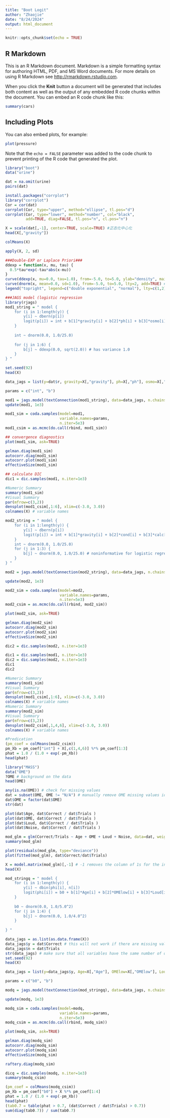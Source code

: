 ---
title: "Boot Logit"
author: "Zhaojie"
date: "8/24/2024"
output: html_document
---

```{r setup, include=FALSE}
knitr::opts_chunk$set(echo = TRUE)
```

## R Markdown

This is an R Markdown document. Markdown is a simple formatting syntax for authoring HTML, PDF, and MS Word documents. For more details on using R Markdown see <http://rmarkdown.rstudio.com>.

When you click the **Knit** button a document will be generated that includes both content as well as the output of any embedded R code chunks within the document. You can embed an R code chunk like this:

```{r cars}
summary(cars)
```

## Including Plots

You can also embed plots, for example:

```{r pressure, echo=FALSE}
plot(pressure)
```

Note that the `echo = FALSE` parameter was added to the code chunk to prevent printing of the R code that generated the plot.

```{r}
library("boot")
data("urine")
```

```{r}
dat = na.omit(urine)
pairs(dat)
```

```{r}
install.packages("corrplot")
library("corrplot")
Cor = cor(dat)
corrplot(Cor, type="upper", method="ellipse", tl.pos="d")
corrplot(Cor, type="lower", method="number", col="black", 
         add=TRUE, diag=FALSE, tl.pos="n", cl.pos="n")
```

```{r}
X = scale(dat[,-1], center=TRUE, scale=TRUE) #正态化中心化
head(X[,"gravity"])
```

```{r}
colMeans(X)
```

```{r}
apply(X, 2, sd)
```

```{r}
###Double-EXP or Laplace Priori###
ddexp = function(x, mu, tau) {
  0.5*tau*exp(-tau*abs(x-mu)) 
}
curve(ddexp(x, mu=0.0, tau=1.0), from=-5.0, to=5.0, ylab="density", main="Double exponential\ndistribution") # double exponential distribution
curve(dnorm(x, mean=0.0, sd=1.0), from=-5.0, to=5.0, lty=2, add=TRUE) # normal distribution
legend("topright", legend=c("double exponential", "normal"), lty=c(1,2), bty="n")
```

```{r}
###JAGS model (logistic regression
library(rjags)
mod1_string = " model {
    for (i in 1:length(y)) {
        y[i] ~ dbern(p[i])
        logit(p[i]) = int + b[1]*gravity[i] + b[2]*ph[i] + b[3]*osmo[i] + b[4]*cond[i] + b[5]*urea[i] + b[6]*calc[i]
    }
    
    int ~ dnorm(0.0, 1.0/25.0)
    
    for (j in 1:6) {
        b[j] ~ ddexp(0.0, sqrt(2.0)) # has variance 1.0
    }
} "

set.seed(92)
head(X)

data_jags = list(y=dat$r, gravity=X[,"gravity"], ph=X[,"ph"], osmo=X[,"osmo"], cond=X[,"cond"], urea=X[,"urea"], calc=X[,"calc"])

params = c("int", "b")

mod1 = jags.model(textConnection(mod1_string), data=data_jags, n.chains=3)
update(mod1, 1e3)

mod1_sim = coda.samples(model=mod1,
                        variable.names=params,
                        n.iter=5e3)
mod1_csim = as.mcmc(do.call(rbind, mod1_sim))

## convergence diagnostics
plot(mod1_sim, ask=TRUE)

gelman.diag(mod1_sim)
autocorr.diag(mod1_sim)
autocorr.plot(mod1_sim)
effectiveSize(mod1_sim)

## calculate DIC
dic1 = dic.samples(mod1, n.iter=1e3)
```

```{r}
#Numeric Summary
summary(mod1_sim)
#Visual Summary
par(mfrow=c(3,2))
densplot(mod1_csim[,1:6], xlim=c(-3.0, 3.0))
colnames(X) # variable names
```

```{r}
mod2_string = " model {
    for (i in 1:length(y)) {
        y[i] ~ dbern(p[i])
        logit(p[i]) = int + b[1]*gravity[i] + b[2]*cond[i] + b[3]*calc[i]
    }
    int ~ dnorm(0.0, 1.0/25.0)
    for (j in 1:3) {
        b[j] ~ dnorm(0.0, 1.0/25.0) # noninformative for logistic regression
    }
} "

mod2 = jags.model(textConnection(mod2_string), data=data_jags, n.chains=3)

update(mod2, 1e3)

mod2_sim = coda.samples(model=mod2,
                        variable.names=params,
                        n.iter=5e3)
mod2_csim = as.mcmc(do.call(rbind, mod2_sim))

plot(mod2_sim, ask=TRUE)

gelman.diag(mod2_sim)
autocorr.diag(mod2_sim)
autocorr.plot(mod2_sim)
effectiveSize(mod2_sim)

dic2 = dic.samples(mod2, n.iter=1e3)
```

```{r}
dic1 = dic.samples(mod1, n.iter=1e3)
dic2 = dic.samples(mod2, n.iter=1e3)
dic1
dic2
```

```{r}
#Numeric Summary
summary(mod1_sim)
#Visual Summary
par(mfrow=c(3,2))
densplot(mod1_csim[,1:6], xlim=c(-3.0, 3.0))
colnames(X) # variable names
#Numeric Summary
summary(mod2_sim)
#Visual Summary
par(mfrow=c(3,2))
densplot(mod2_csim[,1,4,6], xlim=c(-3.0, 3.0))
colnames(X) # variable names
```

```{r}
#Predication
(pm_coef = colMeans(mod2_csim))
pm_Xb = pm_coef["int"] + X[,c(1,4,6)] %*% pm_coef[1:3]
phat = 1.0 / (1.0 + exp(-pm_Xb))
head(phat)
```

```{r}
library("MASS")
data("OME")
?OME # background on the data
head(OME)

any(is.na(OME)) # check for missing values
dat = subset(OME, OME != "N/A") # manually remove OME missing values identified with "N/A"
dat$OME = factor(dat$OME)
str(dat)

plot(dat$Age, dat$Correct / dat$Trials )
plot(dat$OME, dat$Correct / dat$Trials )
plot(dat$Loud, dat$Correct / dat$Trials )
plot(dat$Noise, dat$Correct / dat$Trials )
```

```{r}
mod_glm = glm(Correct/Trials ~ Age + OME + Loud + Noise, data=dat, weights=Trials, family="binomial")
summary(mod_glm)
```

```{r}
plot(residuals(mod_glm, type="deviance"))
plot(fitted(mod_glm), dat$Correct/dat$Trials)
```

```{r}
X = model.matrix(mod_glm)[,-1] # -1 removes the column of 1s for the intercept
head(X)
```

```{r}
mod_stringq = " model {
	for (i in 1:length(y)) {
		y[i] ~ dbin(phi[i], n[i])
		logit(phi[i]) = b0 + b[1]*Age[i] + b[2]*OMElow[i] + b[3]*Loud[i] + b[4]*Noiseincoherent[i]
	}
	
	b0 ~ dnorm(0.0, 1.0/5.0^2)
	for (j in 1:4) {
		b[j] ~ dnorm(0.0, 1.0/4.0^2)
	}
	
} "

data_jags = as.list(as.data.frame(X))
data_jags$y = dat$Correct # this will not work if there are missing values in dat (because they would be ignored by model.matrix). Always make sure that the data are accurately pre-processed for JAGS.
data_jags$n = dat$Trials
str(data_jags) # make sure that all variables have the same number of observations (712).
set.seed(92)
head(X)

data_jags = list(y=data_jags$y, Age=X[,"Age"], OMElow=X[,"OMElow"], Loud=X[,"Loud"], Noiseincoherent=X[,"Noiseincoherent"],n=data_jags$n)

params = c("b0", "b")

modq = jags.model(textConnection(mod_stringq), data=data_jags, n.chains=3)

update(modq, 1e3)

modq_sim = coda.samples(model=modq,
                        variable.names=params,
                        n.iter=5e3)
modq_csim = as.mcmc(do.call(rbind, modq_sim))

plot(modq_sim, ask=TRUE)

gelman.diag(modq_sim)
autocorr.diag(modq_sim)
autocorr.plot(modq_sim)
effectiveSize(modq_sim)

raftery.diag(modq_sim)

dicq = dic.samples(modq, n.iter=1e3)
summary(modq_csim)
```

```{r}
(pm_coef = colMeans(modq_csim))
pm_Xb = pm_coef["b0"] + X %*% pm_coef[1:4]
phat = 1.0 / (1.0 + exp(-pm_Xb))
head(phat)
(tab0.7 = table(phat > 0.7, (dat$Correct / dat$Trials) > 0.7))
sum(diag(tab0.7)) / sum(tab0.7)
```

